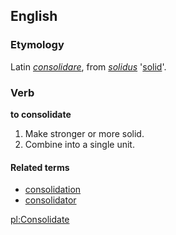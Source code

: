 ==English==
===Etymology===
Latin  ''[[consolidare]]'', from ''[[solidus]]'' '[[solid]]'.

===Verb===
'''to consolidate'''
# Make stronger or more solid.
# Combine into a single unit.

====Related terms====
*[[consolidation]]
*[[consolidator]]

[[pl:Consolidate]]
